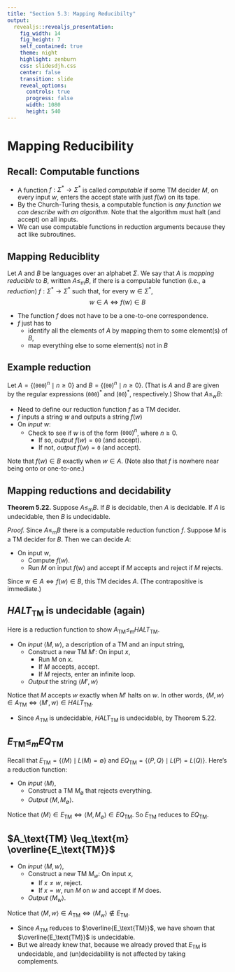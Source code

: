 ```yaml
---
title: "Section 5.3: Mapping Reducibilty"
output: 
  revealjs::revealjs_presentation:
    fig_width: 14 
    fig_height: 7
    self_contained: true
    theme: night
    highlight: zenburn
    css: slidesdjh.css
    center: false
    transition: slide
    reveal_options:
      controls: true
      progress: false
      width: 1080
      height: 540
---
```


# Mapping Reducibility

## Recall: Computable functions

- A function $f:\Sigma^\ast \longrightarrow \Sigma^\ast$ is called *computable* if some TM decider $M$, on every input $w$, enters the accept state with just $f(w)$ on its tape.
- By the Church-Turing thesis, a computable function is *any function we can describe with an algorithm.* Note that the algorithm must halt (and accept) on all inputs.
- We can use computable functions in reduction arguments because they act like subroutines.

## Mapping Reduciblity

Let $A$ and $B$ be languages over an alphabet $\Sigma$. We say that $A$ is *mapping reducible* to $B$, written $A \leq_\text{m} B$, if there is a computable function (i.e., a *reduction*) $f:\Sigma^\ast \longrightarrow \Sigma^\ast$ such that, for every $w \in \Sigma^\ast$, 
$$
w \in A \Longleftrightarrow f(w) \in B
$$

- The function $f$ does not have to be a one-to-one correspondence.
- $f$ just has to 
    + identify all the elements of $A$ by mapping them to some element(s) of $B$,
    + map everything else to some element(s) not in $B$
    
## Example reduction

Let $A = \{(\mathtt{000})^n \mid n\geq 0\}$ and $B = \{(\mathtt{00})^n \mid n\geq 0\}$. (That is $A$ and $B$ are given by the regular expressions $(\mathtt{000})^\ast$ and $(\mathtt{00})^\ast$, respectively.) Show that $A \leq_\text{w} B$:

- Need to define our reduction function $f$ as a TM decider.
- $f$ inputs a string $w$ and outputs a string $f(w)$
- On *input* $w$:
    - Check to see if $w$ is of the form $(\mathtt{000})^n$, where $n\geq 0$. 
        + If so, *output* $f(w) = \mathtt{00}$ (and accept).
        + If not, *output* $f(w) = \mathtt{0}$ (and accept).

Note that $f(w) \in B$ exactly when $w\in A$. (Note also that $f$ is nowhere near being onto or one-to-one.)

## Mapping reductions and decidability

**Theorem 5.22.** Suppose $A \leq_\text{m} B$. If $B$ is decidable, then $A$ is decidable. If $A$ is undecidable, then $B$ is undecidable.

*Proof.* Since $A \leq_\text{m} B$ there is a computable reduction function $f$. Suppose $M$ is a TM decider for $B$. Then we can decide $A$:

- On input $w$,
    + Compute $f(w)$.
    + Run $M$ on input $f(w)$ and accept if $M$ accepts and reject if $M$ rejects.
    
Since $w \in A \Longleftrightarrow f(w) \in B$, this TM decides $A$. (The contrapositive is immediate.)

## $\mathit{HALT}_\text{TM}$ is undecidable (again)

Here is a reduction function to show $A_\text{TM} \leq_\text{m} \mathit{HALT}_\text{TM}$.

- On *input* $\langle M, w\rangle$, a description of a TM and an input string,
    - Construct a new TM $M'$: On input $x$,
        + Run $M$ on $x$.
        + If $M$ accepts, accept.
        + If $M$ rejects, enter an infinite loop.
    - *Output* the string $\langle M', w\rangle$
    
Notice that $M$ accepts $w$ exactly when $M'$ halts on $w$. In other words, $\langle M, w\rangle \in A_\text{TM} \Longleftrightarrow \langle M', w \rangle \in \mathit{HALT}_\text{TM}$.    

- Since $A_\text{TM}$ is undecidable, $\mathit{HALT}_\text{TM}$ is undecidable, by Theorem 5.22.

## $E_\text{TM} \leq_m \mathit{EQ}_\text{TM}$

Recall that $E_\text{TM} = \{ \langle M \rangle \mid L(M) = \emptyset\}$ and $\mathit{EQ}_\text{TM} = \{\langle P, Q \rangle \mid L(P) = L(Q)\}$. Here's a reduction function:

- On *input* $\langle M \rangle$,
    - Construct a TM $M_\emptyset$ that rejects everything.
    - *Output* $\langle M, M_\emptyset \rangle$.

Notice that $\langle M \rangle \in E_\text{TM} \Longleftrightarrow \langle M, M_\emptyset \rangle \in \mathit{EQ}_\text{TM}$. So $E_\text{TM}$ reduces to $\mathit{EQ}_\text{TM}$.

## $A_\text{TM} \leq_\text{m} \overline{E_\text{TM}}$

- On *input* $\langle M, w\rangle$,
    - Construct a new TM $M_w$: On input $x$,
        + If $x\neq w$, reject.
        + If $x = w$, run $M$ on $w$ and accept if $M$ does.
    - *Output* $\langle M_w \rangle$.

Notice that $\langle M, w\rangle \in A_\text{TM} \Longleftrightarrow \langle M_w \rangle \not\in E_\text{TM}$. 

- Since $A_\text{TM}$ reduces to $\overline{E_\text{TM}}$, we have shown that $\overline{E_\text{TM}}$ is undecidable.
- But we already knew that, because we already proved that $E_\text{TM}$ is undecidable, and (un)decidability is not affected by taking complements.
